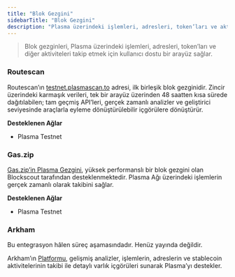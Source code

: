```yaml
---
title: "Blok Gezgini"
sidebarTitle: "Blok Gezgini"
description: "Plasma üzerindeki işlemleri, adresleri, token’ları ve aktiviteleri takip etmek için Routescan, Gas.zip ve Arkham gibi blok gezginleri"
---
```



> Blok gezginleri, Plasma üzerindeki işlemleri, adresleri, token’ları ve diğer aktiviteleri takip etmek için kullanıcı dostu bir arayüz sağlar.

### Routescan

Routescan’ın [testnet.plasmascan.to](https://testnet.plasmascan.to) adresi, ilk birleşik blok gezginidir. Zincir üzerindeki karmaşık verileri, tek bir arayüz üzerinden 48 saatten kısa sürede dağıtılabilen; tam geçmiş API’leri, gerçek zamanlı analizler ve geliştirici seviyesinde araçlarla eyleme dönüştürülebilir içgörülere dönüştürür.

**Desteklenen Ağlar**

* Plasma Testnet

### Gas.zip

[Gas.zip’in Plasma Gezgini](https://plasma.gas.zip/), yüksek performanslı bir blok gezgini olan Blockscout tarafından desteklenmektedir. Plasma Ağı üzerindeki işlemlerin gerçek zamanlı olarak takibini sağlar.

**Desteklenen Ağlar**

* Plasma Testnet

### Arkham

<Warning>
  Bu entegrasyon hâlen süreç aşamasındadır. Henüz yayında değildir.
</Warning>

Arkham’ın [Platformu](https://platform.arkhamintelligence.com/), gelişmiş analizler, işlemlerin, adreslerin ve stablecoin aktivitelerinin takibi ile detaylı varlık içgörüleri sunarak Plasma’yı destekler.
